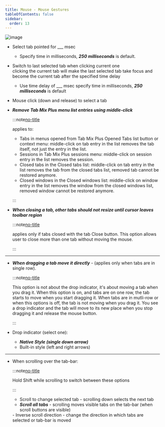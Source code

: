 ```yaml
---
title: Mouse - Mouse Gestures
tableOfContents: false
sidebar:
  order: 13
---
```



<Image class="help-img" src={mouseGestures} alt="image" />

- Select tab pointed for \_\_\_ msec <br />

  - Specify time in milliseconds, **_250 milliseconds_** is default.

- Switch to last selected tab when clicking current one <br /> clicking the current tab will make
  the last selected tab take focus and become the current tab after the specified time delay

  - Use time delay of \_\_\_ msec specify time in milliseconds, **_250 milliseconds_** is default

- Mouse click (down and release) to select a tab

- **_Remove Tab Mix Plus menu list entries using middle-click_**

  :::note[no-title]

  applies to:

  - Tabs in menus opened from Tab Mix Plus Opened Tabs list button or context menu: middle-click on
    tab entry in the list removes the tab itself, not just the entry in the list.
  - Sessions in Tab Mix Plus sessions menu: middle-click on session entry in the list removes the
    session.
  - Closed tabs in the Closed tabs list: middle-click on tab entry in the list removes the tab from
    the closed tabs list, removed tab cannot be restored anymore.
  - Closed windows in the Closed windows list: middle-click on window entry in the list removes the
    window from the closed windows list, removed window cannot be restored anymore.

  :::

- **_When closing a tab, other tabs should not resize until cursor leaves toolbar region_**

  :::note[no-title]

  applies only if tabs closed with the tab Close button. This option allows user to close more than
  one tab without moving the mouse.

  :::

---

- **_When dragging a tab move it directly_** - (applies only when tabs are in single row).

  :::note[no-title]

  This option is not about the drop indicator, it's about moving a tab when you drag it. When this
  option is on, and tabs are on one row, the tab starts to move when you start dragging it. When
  tabs are in mutli-row or when this options is off, the tab is not moving when you drag it. You see
  a drop indicator and the tab will move to its new place when you stop dragging it and release the
  mouse button.

  :::

- Drop indicator (select one):
  - **_Native Style (single down arrow)_**
  - Built-in style (left and right arrows)

---

- When scrolling over the tab-bar:<br />

  :::note[no-title]

  Hold Shift while scrolling to switch between these options

  :::

  - Scroll to change selected tab - scrolling down selects the next tab
  - **_Scroll all tabs_** - scrolling moves visible tabs on the tab-bar (when scroll buttons are
    visible)

  <span class="mt-4 block">
    - Inverse scroll direction - change the direction in which tabs are selected or tab-bar is moved
  </span>

[no-title]: #
